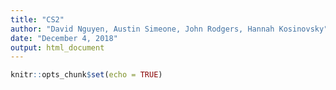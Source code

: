 ```yaml
---
title: "CS2"
author: "David Nguyen, Austin Simeone, John Rodgers, Hannah Kosinovsky"
date: "December 4, 2018"
output: html_document
---
```


```r
knitr::opts_chunk$set(echo = TRUE)
```


